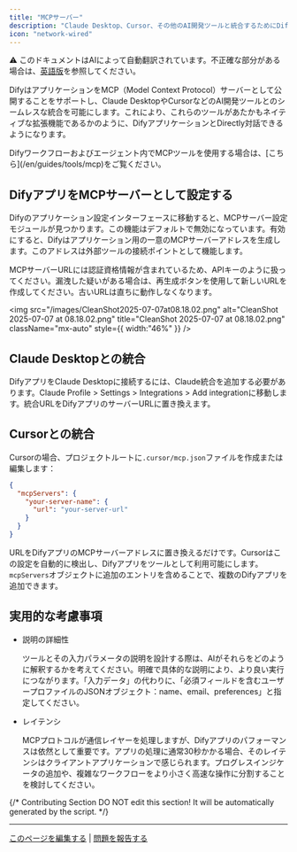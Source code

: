 ```yaml
---
title: "MCPサーバー"
description: "Claude Desktop、Cursor、その他のAI開発ツールと統合するためにDifyアプリケーションをMCPサーバーとして公開"
icon: "network-wired"
---
```


<Note> ⚠️ このドキュメントはAIによって自動翻訳されています。不正確な部分がある場合は、[英語版](/en/documentation/pages/publish/publish-mcp)を参照してください。</Note>


DifyはアプリケーションをMCP（Model Context Protocol）サーバーとして公開することをサポートし、Claude DesktopやCursorなどのAI開発ツールとのシームレスな統合を可能にします。これにより、これらのツールがあたかもネイティブな拡張機能であるかのように、DifyアプリケーションとDirectly対話できるようになります。

<Note>
  Difyワークフローおよびエージェント内でMCPツールを使用する場合は、[こちら](/en/guides/tools/mcp)をご覧ください。
</Note>

## DifyアプリをMCPサーバーとして設定する

Difyのアプリケーション設定インターフェースに移動すると、MCPサーバー設定モジュールが見つかります。この機能はデフォルトで無効になっています。有効にすると、Difyはアプリケーション用の一意のMCPサーバーアドレスを生成します。このアドレスは外部ツールの接続ポイントとして機能します。

<Danger>
  MCPサーバーURLには認証資格情報が含まれているため、APIキーのように扱ってください。漏洩した疑いがある場合は、再生成ボタンを使用して新しいURLを作成してください。古いURLは直ちに動作しなくなります。
</Danger>

<img
  src="/images/CleanShot2025-07-07at08.18.02.png"
  alt="CleanShot 2025-07-07 at 08.18.02.png"
  title="CleanShot 2025-07-07 at 08.18.02.png"
  className="mx-auto"
  style={{ width:"46%" }}
/>

## Claude Desktopとの統合

DifyアプリをClaude Desktopに接続するには、Claude統合を追加する必要があります。Claude Profile > Settings > Integrations > Add integrationに移動します。統合URLをDifyアプリのサーバーURLに置き換えます。

## Cursorとの統合

Cursorの場合、プロジェクトルートに`.cursor/mcp.json`ファイルを作成または編集します：

```json
{
  "mcpServers": {
    "your-server-name": {
      "url": "your-server-url"
    }
  }
}
```

URLをDifyアプリのMCPサーバーアドレスに置き換えるだけです。Cursorはこの設定を自動的に検出し、Difyアプリをツールとして利用可能にします。`mcpServers`オブジェクトに追加のエントリを含めることで、複数のDifyアプリを追加できます。

## 実用的な考慮事項

- 説明の詳細性

  ツールとその入力パラメータの説明を設計する際は、AIがそれらをどのように解釈するかを考えてください。明確で具体的な説明により、より良い実行につながります。「入力データ」の代わりに、「必須フィールドを含むユーザープロファイルのJSONオブジェクト：name、email、preferences」と指定してください。

- レイテンシ

  MCPプロトコルが通信レイヤーを処理しますが、Difyアプリのパフォーマンスは依然として重要です。アプリの処理に通常30秒かかる場合、そのレイテンシはクライアントアプリケーションで感じられます。プログレスインジケータの追加や、複雑なワークフローをより小さく高速な操作に分割することを検討してください。

{/*
Contributing Section
DO NOT edit this section!
It will be automatically generated by the script.
*/}

---

[このページを編集する](https://github.com/langgenius/dify-docs/edit/main/ja-jp/documentation/pages/publish/publish-mcp.mdx) | [問題を報告する](https://github.com/langgenius/dify-docs/issues/new?template=docs.yml)

